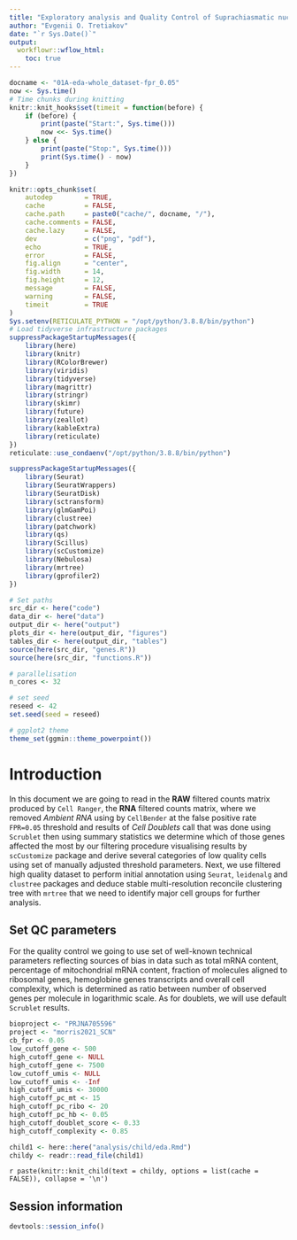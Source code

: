```yaml
---
title: "Exploratory analysis and Quality Control of Suprachiasmatic nucleus dataset from Morris EL et al 2021"
author: "Evgenii O. Tretiakov"
date: "`r Sys.Date()`"
output:
  workflowr::wflow_html:
    toc: true
---
```


```r
docname <- "01A-eda-whole_dataset-fpr_0.05"
now <- Sys.time()
# Time chunks during knitting
knitr::knit_hooks$set(timeit = function(before) {
    if (before) {
        print(paste("Start:", Sys.time()))
        now <<- Sys.time()
    } else {
        print(paste("Stop:", Sys.time()))
        print(Sys.time() - now)
    }
})

knitr::opts_chunk$set(
    autodep        = TRUE,
    cache          = FALSE,
    cache.path     = paste0("cache/", docname, "/"),
    cache.comments = FALSE,
    cache.lazy     = FALSE,
    dev            = c("png", "pdf"),
    echo           = TRUE,
    error          = FALSE,
    fig.align      = "center",
    fig.width      = 14,
    fig.height     = 12,
    message        = FALSE,
    warning        = FALSE,
    timeit         = TRUE
)
Sys.setenv(RETICULATE_PYTHON = "/opt/python/3.8.8/bin/python")
# Load tidyverse infrastructure packages
suppressPackageStartupMessages({
    library(here)
    library(knitr)
    library(RColorBrewer)
    library(viridis)
    library(tidyverse)
    library(magrittr)
    library(stringr)
    library(skimr)
    library(future)
    library(zeallot)
    library(kableExtra)
    library(reticulate)
})
reticulate::use_condaenv("/opt/python/3.8.8/bin/python")

suppressPackageStartupMessages({
    library(Seurat)
    library(SeuratWrappers)
    library(SeuratDisk)
    library(sctransform)
    library(glmGamPoi)
    library(clustree)
    library(patchwork)
    library(qs)
    library(Scillus)
    library(scCustomize)
    library(Nebulosa)
    library(mrtree)
    library(gprofiler2)
})

# Set paths
src_dir <- here("code")
data_dir <- here("data")
output_dir <- here("output")
plots_dir <- here(output_dir, "figures")
tables_dir <- here(output_dir, "tables")
source(here(src_dir, "genes.R"))
source(here(src_dir, "functions.R"))

# parallelisation
n_cores <- 32

# set seed
reseed <- 42
set.seed(seed = reseed)

# ggplot2 theme
theme_set(ggmin::theme_powerpoint())
```

# Introduction

In this document we are going to read in the **RAW** filtered counts matrix produced by `Cell Ranger`, the **RNA** filtered counts matrix, where we removed *Ambient RNA* using by `CellBender` at the false positive rate `FPR=0.05` threshold and results of *Cell Doublets* call that was done using `Scrublet` then using summary statistics we determine which of those genes affected the most by our filtering procedure visualising results by `scCustomize` package and derive several categories of low quality cells using set of manually adjusted threshold parameters. Next, we use filtered high quality dataset to perform initial annotation using `Seurat`, `leidenalg` and `clustree` packages and deduce stable multi-resolution reconcile clustering tree with `mrtree` that we need to identify major cell groups for further analysis.

## Set QC parameters

For the quality control we going to use set of well-known technical parameters reflecting sources of bias in data such as total mRNA content, percentage of mitochondrial mRNA content, fraction of molecules aligned to ribosomal genes, hemoglobine genes transcripts and overall cell complexity, which is determined as ratio between number of observed genes per molecule in logarithmic scale. As for doublets, we will use default `Scrublet` results.

```r
bioproject <- "PRJNA705596"
project <- "morris2021_SCN"
cb_fpr <- 0.05
low_cutoff_gene <- 500
high_cutoff_gene <- NULL
high_cutoff_gene <- 7500
low_cutoff_umis <- NULL
low_cutoff_umis <- -Inf
high_cutoff_umis <- 30000
high_cutoff_pc_mt <- 15
high_cutoff_pc_ribo <- 20
high_cutoff_pc_hb <- 0.05
high_cutoff_doublet_score <- 0.33
high_cutoff_complexity <- 0.85
```

```r
child1 <- here::here("analysis/child/eda.Rmd")
childy <- readr::read_file(child1)
```

`r paste(knitr::knit_child(text = childy, options = list(cache = FALSE)), collapse = '\n')`

## Session information

```r
devtools::session_info()
```
